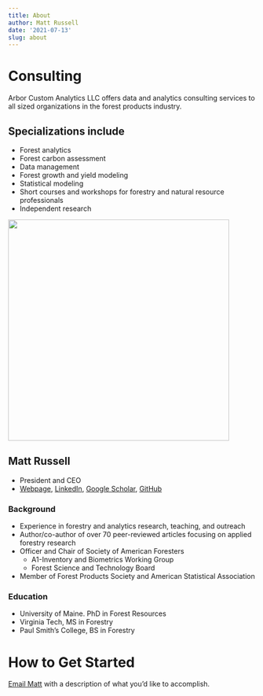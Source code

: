 ```yaml
---
title: About
author: Matt Russell
date: '2021-07-13'
slug: about
---
```


# Consulting
Arbor Custom Analytics LLC offers data and analytics consulting services to all sized organizations in the forest products industry. 

## Specializations include
* Forest analytics
* Forest carbon assessment 
* Data management 
* Forest growth and yield modeling 
* Statistical modeling
* Short courses and workshops for forestry and natural resource professionals
* Independent research 
  
  
<left>
![](/IMG_4135-min-500.png){width=450px}

## Matt Russell
* President and CEO
* [Webpage](https://mbrussell.org/), [LinkedIn](https://www.linkedin.com/in/matthew-russell-70a94824/), [Google Scholar](https://scholar.google.com/citations?user=4OO83OcAAAAJ&hl=en&authuser=2), [GitHub](https://github.com/mbrussell) 

### Background
* Experience in forestry and analytics research, teaching, and outreach
* Author/co-author of over 70 peer-reviewed articles focusing on applied forestry research
* Officer and Chair of Society of American Foresters
  + A1-Inventory and Biometrics Working Group 
  + Forest Science and Technology Board
* Member of Forest Products Society and American Statistical Association     

### Education
* University of Maine. PhD in Forest Resources
* Virginia Tech, MS in Forestry 
* Paul Smith's College, BS in Forestry

# How to Get Started
[Email Matt](mailto:matt@arbor-analytics.com) with a description of what you’d like to accomplish. 

